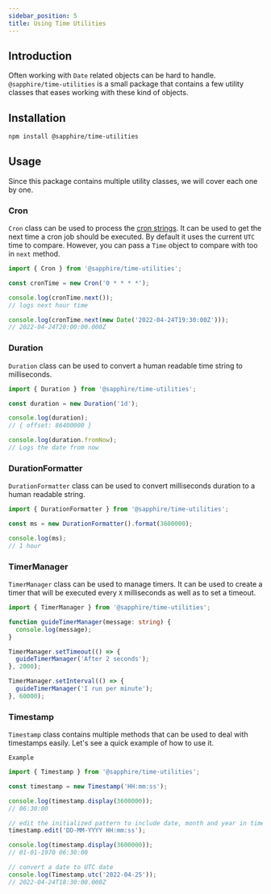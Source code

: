 ```yaml
---
sidebar_position: 5
title: Using Time Utilities
---
```


## Introduction

Often working with `Date` related objects can be hard to handle. `@sapphire/time-utilities` is a small package that
contains a few utility classes that eases working with these kind of objects.

## Installation

```bash npm2yarn2pnpm
npm install @sapphire/time-utilities
```

## Usage

Since this package contains multiple utility classes, we will cover each one by one.

### Cron

`Cron` class can be used to process the [cron strings][cron-strings]. It can be used to get the next time a cron job
should be executed. By default it uses the current `UTC` time to compare. However, you can pass a `Time` object to
compare with too in `next` method.

```typescript ts2esm2cjs
import { Cron } from '@sapphire/time-utilities';

const cronTime = new Cron('0 * * * *');

console.log(cronTime.next());
// logs next hour time

console.log(cronTime.next(new Date('2022-04-24T19:30:00Z')));
// 2022-04-24T20:00:00.000Z
```

### Duration

`Duration` class can be used to convert a human readable time string to milliseconds.

```typescript ts2esm2cjs
import { Duration } from '@sapphire/time-utilities';

const duration = new Duration('1d');

console.log(duration);
// { offset: 86400000 }

console.log(duration.fromNow);
// Logs the date from now
```

### DurationFormatter

`DurationFormatter` class can be used to convert milliseconds duration to a human readable string.

```typescript ts2esm2cjs
import { DurationFormatter } from '@sapphire/time-utilities';

const ms = new DurationFormatter().format(3600000);

console.log(ms);
// 1 hour
```

### TimerManager

`TimerManager` class can be used to manage timers. It can be used to create a timer that will be executed every `X`
milliseconds as well as to set a timeout.

```typescript ts2esm2cjs
import { TimerManager } from '@sapphire/time-utilities';

function guideTimerManager(message: string) {
  console.log(message);
}

TimerManager.setTimeout(() => {
  guideTimerManager('After 2 seconds');
}, 2000);

TimerManager.setInterval(() => {
  guideTimerManager('I run per minute');
}, 60000);
```

### Timestamp

`Timestamp` class contains multiple methods that can be used to deal with timestamps easily. Let's see a quick example
of how to use it.

`Example`

```typescript ts2esm2cjs
import { Timestamp } from '@sapphire/time-utilities';

const timestamp = new Timestamp('HH:mm:ss');

console.log(timestamp.display(3600000));
// 06:30:00

// edit the initialized pattern to include date, month and year in timestamp
timestamp.edit('DD-MM-YYYY HH:mm:ss');

console.log(timestamp.display(3600000));
// 01-01-1970 06:30:00

// convert a date to UTC date
console.log(Timestamp.utc('2022-04-25'));
// 2022-04-24T18:30:00.000Z
```

[cron-strings]: https://en.wikipedia.org/wiki/Cron
